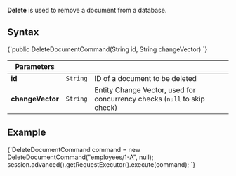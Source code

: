 
**Delete** is used to remove a document from a database.

## Syntax

<TabItem value="delete_interface" label="delete_interface">
<CodeBlock language="java">
{`public DeleteDocumentCommand(String id, String changeVector)
`}
</CodeBlock>
</TabItem>

| Parameters | | |
| ------------- | ------------- | ----- |
| **id** | `String` | ID of a document to be deleted |
| **changeVector** | `String` | Entity Change Vector, used for concurrency checks (`null` to skip check) |

## Example

<TabItem value="delete_sample" label="delete_sample">
<CodeBlock language="java">
{`DeleteDocumentCommand command = new DeleteDocumentCommand("employees/1-A", null);
session.advanced().getRequestExecutor().execute(command);
`}
</CodeBlock>
</TabItem>


